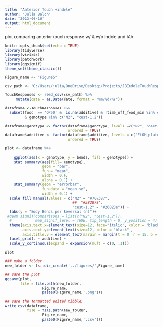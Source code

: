 ```yaml
---
title: "Anterior Touch +indole"
author: "Julia Balch"
date: "2023-04-16"
output: html_document
---
```

plot comparing anterior touch response w/ & w/o indole and IAA

```r
knitr::opts_chunk$set(echo = TRUE)
library(tidyverse)
library(viridis)
library(patchwork)
library(ggsignif)
theme_set(theme_classic())

Figure_name <- "Figure5"

```


```r

csv_path <- "C:/Users/julia/OneDrive/Desktop/Projects/JBIndoleTouchResponseMS/datasets/TouchResponsesData.csv"

TouchResponses <- read_csv(csv_path) %>%
     mutate(date = as.Date(date, format = "%m/%d/%Y"))

dataframe <-TouchResponses %>%
  subset(food  == 'OP50' & !is.na(additive) & !time_off_food_min %in% c("10", "0", "30") 
         & genotype %in% c("N2", "cest-1.2"))

dataframe$genotype <- factor(dataframe$genotype, levels =c("N2", "cest-1.2"),
                             ordered = TRUE)
dataframe$additive <- factor(dataframe$additive, levels = c("EtOH_plate", "0.5mM_Indole_plate", "1to1000_IAA_plate"),
                             ordered = TRUE)

```


```r
plot <- dataframe %>%
  
    ggplot(aes(x = genotype, y = bends, fill = genotype)) +
    stat_summary(aes(fill= genotype),
                 geom = "bar", 
                 fun = "mean", 
                 width = 0.6,
                 alpha = 0.7) +
    stat_summary(geom = "errorbar", 
                 fun.data = "mean_se", 
                 width = 0.1) +
  scale_fill_manual(values = c("N2" = "#707387",
                               ##  "#582878",
                               "cest-1.2" = "#26828e")) +
  labs(y = "Body Bends per Reversal (n)")+
 #geom_signif(comparisons = list(c("N2", "cest-1.2")),
  #           map_signif_level = TRUE, tip_length = 0, y_position = 4) +
  theme(axis.text.x=element_text(size=12, face="italic", color = "black"), 
        axis.text.y=element_text(size=12, color = "black"),  
        axis.title.y = element_text(margin = margin(t = 0, r = 15, b = 0, l = 0), size = 12)) +
  facet_grid(. ~ additive) +
  scale_y_continuous(expand = expansion(mult = c(0, .1)))
  
plot
```

```r

### make a folder
new_folder <- fs::dir_create('../figures/',Figure_name)

## save the plot
ggsave(plot,
       file = file.path(new_folder,
                 Figure_name,
                 paste0(Figure_name,'.png')))

## save the formatted edited tibble:
write_csv(dataframe,
          file = file.path(new_folder,
                 Figure_name,
                 paste0(Figure_name,'.csv')))

```
